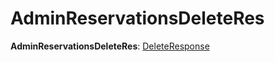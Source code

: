 
# AdminReservationsDeleteRes

 **AdminReservationsDeleteRes**: [DeleteResponse](../interfaces/medusa.DeleteResponse.mdx)
